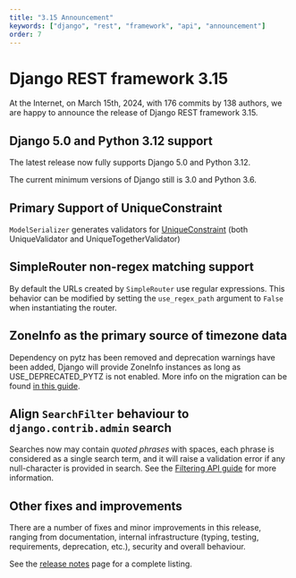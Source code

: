 ```yaml
---
title: "3.15 Announcement"
keywords: ["django", "rest", "framework", "api", "announcement"]
order: 7
---
```


<style>
.promo li a {
    float: left;
    width: 130px;
    height: 20px;
    text-align: center;
    margin: 10px 30px;
    padding: 150px 0 0 0;
    background-position: 0 50%;
    background-size: 130px auto;
    background-repeat: no-repeat;
    font-size: 120%;
    color: black;
}
.promo li {
    list-style: none;
}
</style>

# Django REST framework 3.15

At the Internet, on March 15th, 2024, with 176 commits by 138 authors, we are happy to announce the release of Django REST framework 3.15.

## Django 5.0 and Python 3.12 support

The latest release now fully supports Django 5.0 and Python 3.12.

The current minimum versions of Django still is 3.0 and Python 3.6.

## Primary Support of UniqueConstraint

`ModelSerializer` generates validators for [UniqueConstraint](https://docs.djangoproject.com/en/4.0/ref/models/constraints/#uniqueconstraint) (both UniqueValidator and UniqueTogetherValidator)

## SimpleRouter non-regex matching support

By default the URLs created by `SimpleRouter` use regular expressions. This behavior can be modified by setting the `use_regex_path` argument to `False` when instantiating the router.

## ZoneInfo as the primary source of timezone data

Dependency on pytz has been removed and deprecation warnings have been added, Django will provide ZoneInfo instances as long as USE_DEPRECATED_PYTZ is not enabled. More info on the migration can be found [in this guide](https://pytz-deprecation-shim.readthedocs.io/en/latest/migration.html).

##  Align `SearchFilter` behaviour to `django.contrib.admin` search

Searches now may contain _quoted phrases_ with spaces, each phrase is considered as a single search term, and it will raise a validation error if any null-character is provided in search. See the [Filtering API guide](../api-guide/filtering.md) for more information.

## Other fixes and improvements

There are a number of fixes and minor improvements in this release, ranging from documentation, internal infrastructure (typing, testing, requirements, deprecation, etc.), security and overall behaviour.

See the [release notes](release-notes.md) page for a complete listing.
